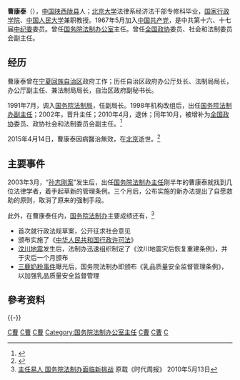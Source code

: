 '''曹康泰'''（{{bd|1944年|7月|2015年|4月14日|catIdx=C曹}}），[[中华人民共和国|中国]][[陕西|陕西]][[陇县|陇县]]人；[[北京大学|北京大学]]法律系经济法干部专修科毕业，[[国家行政学院|国家行政学院]]、[[中国人民大学|中国人民大学]]兼职教授。1967年5月加入[[中国共产党|中国共产党]]，是中共第十六、十七届[[中纪委|中纪委]]委员。曾任[[国务院法制办公室|国务院法制办公室]]主任。曾任[[全国政协|全国政协]]委员、社会和法制委员会副主任。

==经历==
曹康泰曾在[[宁夏回族自治区|宁夏回族自治区]]政府工作；历任自治区政府办公厅处长、法制局局长，办公厅副主任、兼法制局局长，自治区政府副秘书长。

1991年7月，调入[[国务院法制办公室|国务院法制局]]，任副局长。1998年机构改组后，出任[[国务院法制办公室|国务院法制办副主任]]；2002年，晋升主任；2010年4月，退休；同年10月，被增补为[[全国政协|全国政协]]委员、政协社会和法制委员会副主任。<ref>{{Cite web |url=http://news.sina.com.cn/c/2008-02-13/132214931353.shtml |title=新浪网：曹康泰简历 |accessdate=2010-07-24 |archive-date=2016-03-04 |archive-url=https://web.archive.org/web/20160304112332/http://news.sina.com.cn/c/2008-02-13/132214931353.shtml |dead-url=no }}</ref>

2015年4月14日，曹康泰因病醫治無效，在[[北京|北京]]逝世。<ref>{{cite web|url=http://www.chinalaw.gov.cn/article/xwzx/tpxw/201504/20150400398890.shtml|title=讣 告|publisher=国务院法制办公室|date=2015-04-16|accessdate=2015-04-16|deadurl=yes|archiveurl=https://web.archive.org/web/20150416153310/http://www.chinalaw.gov.cn/article/xwzx/tpxw/201504/20150400398890.shtml|archivedate=2015-04-16}}</ref>

==主要事件==
2003年3月，“[[孙志刚案|孙志刚案]]”发生后，出任[[国务院法制办公室|国务院法制办主任]]刚半年的曹康泰就找到几位法律学者，着手起草新的管理条例。三个月后，公布实施的新办法提出了自愿救助的原则，取消了原来的强制手段。

此外，在曹康泰任内，[[国务院法制办公室|国务院法制办]]主要成绩还有，<ref>[http://www.p5w.net/news/gncj/201005/t2976258.htm 主任易人 国务院法制办面临新挑战] {{Wayback|url=http://www.p5w.net/news/gncj/201005/t2976258.htm |date=20100516152806 }} 原载《时代周报》 2010年5月13日</ref>
*首次就行政法规草案，公开征求社会意见
*颁布实施了《[[中华人民共和国行政许可法|中华人民共和国行政许可法]]》
*[[汶川地震|汶川地震]]发生后，法制办迅速组织制定了《汶川地震灾后恢复重建条例》，并于灾后一个月颁布
*[[三鹿奶粉事件|三鹿奶粉事件]]曝光后，国务院法制办即颁布《乳品质量安全监督管理条例》，以加强乳品质量安全监督管理

==參考资料==
{{Reflist}}

{{-}}
{{start box}}
{{s-gov}}
{{s-before|[[杨景宇|杨景宇]]}}
{{s-title|[[中华人民共和国|中华人民共和国]][[国务院法制办公室|国务院法制办公室]]主任|2002年9月－2010年4月}}
{{s-after|[[宋大涵|宋大涵]]}}
{{end box}}

[[Category:中国共产党第十六届中央纪律检查委员会委员|C曹]]
[[Category:中国共产党第十七届中央纪律检查委员会委员|C曹]]
[[Category:第十一届全国政协委员|C曹]]
[[Category:国务院法制办公室主任|Category:国务院法制办公室主任]]
[[Category:北京大学校友|C曹]]
[[Category:陇县人|C曹]]
[[Category:曹姓|C]]